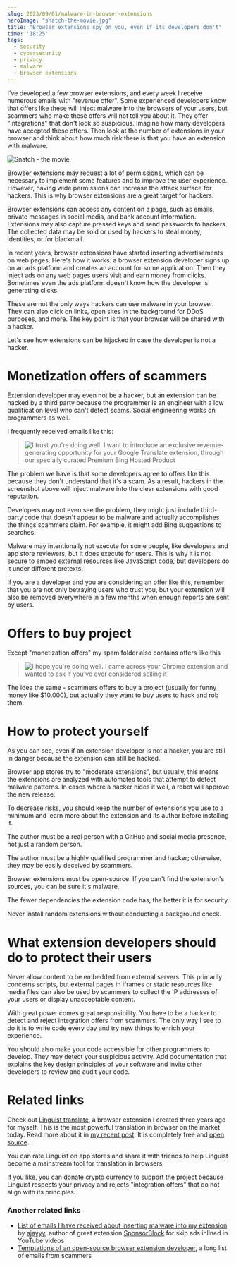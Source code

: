 ```yaml
---
slug: 2023/09/01/malware-in-browser-extensions
heroImage: "snatch-the-movie.jpg"
title: "Browser extensions spy on you, even if its developers don't"
time: '18:25'
tags:
  - security
  - cybersecurity
  - privacy
  - malware
  - browser extensions
---
```


I've developed a few browser extensions, and every week I receive numerous emails with "revenue offer". Some experienced developers know that offers like these will inject malware into the browsers of your users, but scammers who make these offers will not tell you about it. They offer "integrations" that don't look so suspicious. Imagine how many developers have accepted these offers. Then look at the number of extensions in your browser and think about how much risk there is that you have an extension with malware.

![Snatch - the movie](snatch-the-movie.jpg)

Browser extensions may request a lot of permissions, which can be necessary to implement some features and to improve the user experience. However, having wide permissions can increase the attack surface for hackers. This is why browser extensions are a great target for hackers.

Browser extensions can access any content on a page, such as emails, private messages in social media, and bank account information. Extensions may also capture pressed keys and send passwords to hackers. The collected data may be sold or used by hackers to steal money, identities, or for blackmail.

In recent years, browser extensions have started inserting advertisements on web pages. Here's how it works: a browser extension developer signs up on an ads platform and creates an account for some application. Then they inject ads on any web pages users visit and earn money from clicks. Sometimes even the ads platform doesn't know how the developer is generating clicks.

These are not the only ways hackers can use malware in your browser. They can also click on links, open sites in the background for DDoS purposes, and more. The key point is that your browser will be shared with a hacker.

Let's see how extensions can be hijacked in case the developer is not a hacker.

# Monetization offers of scammers

Extension developer may even not be a hacker, but an extension can be hacked by a third party because the programmer is an engineer with a low qualification level who can't detect scams. Social engineering works on programmers as well.

I frequently received emails like this:

> ![I trust you're doing well. I want to introduce an exclusive revenue-generating opportunity for your Google Translate extension, through our specially curated Premium Bing Hosted Product](monetization.png)

The problem we have is that some developers agree to offers like this because they don't understand that it's a scam. As a result, hackers in the screenshot above will inject malware into the clear extensions with good reputation.

Developers may not even see the problem, they might just include third-party code that doesn't appear to be malware and actually accomplishes the things scammers claim. For example, it might add Bing suggestions to searches.

Malware may intentionally not execute for some people, like developers and app store reviewers, but it does execute for users. This is why it is not secure to embed external resources like JavaScript code, but developers do it under different pretexts.

If you are a developer and you are considering an offer like this, remember that you are not only betraying users who trust you, but your extension will also be removed everywhere in a few months when enough reports are sent by users.

# Offers to buy project

Except "monetization offers" my spam folder also contains offers like this

> ![I hope you're doing well. I came across your Chrome extension and wanted to ask if you've ever considered selling it](buy-offer.png)

The idea the same - scammers offers to buy a project (usually for funny money like $10.000), but actually they want to buy users to hack and rob them.

# How to protect yourself

As you can see, even if an extension developer is not a hacker, you are still in danger because the extension can still be hacked.

Browser app stores try to "moderate extensions", but usually, this means the extensions are analyzed with automated tools that attempt to detect malware patterns. In cases where a hacker hides it well, a robot will approve the new release.

To decrease risks, you should keep the number of extensions you use to a minimum and learn more about the extension and its author before installing it.

The author must be a real person with a GitHub and social media presence, not just a random person.

The author must be a highly qualified programmer and hacker; otherwise, they may be easily deceived by scammers.

Browser extensions must be open-source. If you can't find the extension's sources, you can be sure it's malware.

The fewer dependencies the extension code has, the better it is for security.

Never install random extensions without conducting a background check.


# What extension developers should do to protect their users

Never allow content to be embedded from external servers. This primarily concerns scripts, but external pages in iframes or static resources like media files can also be used by scammers to collect the IP addresses of your users or display unacceptable content.

With great power comes great responsibility. You have to be a hacker to detect and reject integration offers from scammers. The only way I see to do it is to write code every day and try new things to enrich your experience.

You should also make your code accessible for other programmers to develop. They may detect your suspicious activity. Add documentation that explains the key design principles of your software and invite other developers to review and audit your code.

# Related links

Check out [Linguist translate](/blog/2023/07/13/linguist), a browser extension I created three years ago for myself. This is the most powerful translation in browser on the market today. Read more about it in [my recent post](/blog/2023/07/13/linguist). It is completely free and [open source](https://github.com/translate-tools/linguist).

You can rate Linguist on app stores and share it with friends to help Linguist become a mainstream tool for translation in browsers.

If you like, you can [donate crypto currency](https://github.com/translate-tools/linguist#donations) to support the project because Linguist respects your privacy and rejects "integration offers" that do not align with its principles.

### Another related links
- [List of emails I have received about inserting malware into my extension](https://sponsor.ajay.app/emails/) by [ajayyy](https://github.com/ajayyy), author of great extension [SponsorBlock](https://github.com/ajayyy/SponsorBlock) for skip ads inlined in YouTube videos
- [Temptations of an open-source browser extension developer](https://github.com/extesy/hoverzoom/discussions/670), a long list of emails from scammers